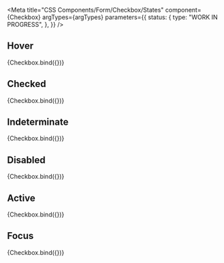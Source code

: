 
<Meta
  title="CSS Components/Form/Checkbox/States"
  component={Checkbox}
  argTypes={argTypes}
  parameters={{
    status: {
      type: "WORK IN PROGRESS",
    },
  }}
/>

## Hover

<Canvas>
  <Story name="Hover" args={{ ...defaultArgs, hover: true }}>
    {Checkbox.bind({})}
  </Story>
</Canvas>

## Checked

<Canvas>
  <Story name="Checked" args={{ ...defaultArgs, checked: true }}>
    {Checkbox.bind({})}
  </Story>
</Canvas>

## Indeterminate

<Canvas>
  <Story name="Indeterminate" args={{ ...defaultArgs, checked: true, indeterminate: true }}>
    {Checkbox.bind({})}
  </Story>
</Canvas>

## Disabled

<Canvas>
  <Story name="Disabled" args={{ ...defaultArgs, disabled: true }}>
    {Checkbox.bind({})}
  </Story>
</Canvas>

## Active

<Canvas>
  <Story name="Active" args={{ ...defaultArgs, active: true }}>
    {Checkbox.bind({})}
  </Story>
</Canvas>

## Focus

<Canvas>
  <Story name="Focus" args={{ ...defaultArgs, focus: true }}>
    {Checkbox.bind({})}
  </Story>
</Canvas>

